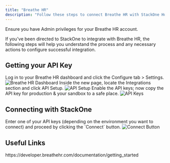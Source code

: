```yaml
---
title: "Breathe HR"
description: "Follow these steps to connect Breathe HR with StackOne Hub successfully."
---
```



<Warning>
  Ensure you have Admin privileges for your Breathe HR account.
</Warning>

If you've been directed to StackOne to integrate with Breathe HR, the following steps will help you understand the process and any necessary actions to configure successful integration.

## Getting your API Key

<Steps>
  <Step title="Log in to Breathe HR">
    Log in to your Breathe HR dashboard and click the Configure tab > Settings.
    <Frame>
      <img className='rounded-md' style={{ margin: '0 auto', border: '1px solid #efefef' }} alt="Breathe HR Dashboard" src="/images/breathehr/image1.png" />
    </Frame>
  </Step>

  <Step title="Locate API Setup">
    Inside the new page, locate the Integrations section and click API Setup.
    <Frame>
      <img className='rounded-md' style={{ margin: '0 auto', border: '1px solid #efefef' }} alt="API Setup" src="/images/breathehr/image2.png" />
    </Frame>
  </Step>

  <Step title="Enable and Copy API Keys">
    Enable the API keys; now copy the API key for production & your sandbox to a safe place.
    <Frame>
      <img className='rounded-md' style={{ margin: '0 auto', border: '1px solid #efefef' }} alt="API Keys" src="/images/breathehr/image3.png" />
    </Frame>
  </Step>
</Steps>

## Connecting with StackOne

<Steps>
  <Step title="Enter API Key">
    Enter one of your API keys (depending on the environment you want to connect) and proceed by clicking the `Connect` button.
    <Frame>
      <img className='rounded-md' style={{ margin: '0 auto', border: '1px solid #efefef' }} alt="Connect Button" src="/images/breathehr/image4.png" />
    </Frame>
  </Step>
</Steps>

<IntegrationFooter />

## Useful Links
<Card title="Getting Started" icon="link" href="https://developer.breathehr.com/documentation/getting_started">
    https://developer.breathehr.com/documentation/getting_started
</Card>
